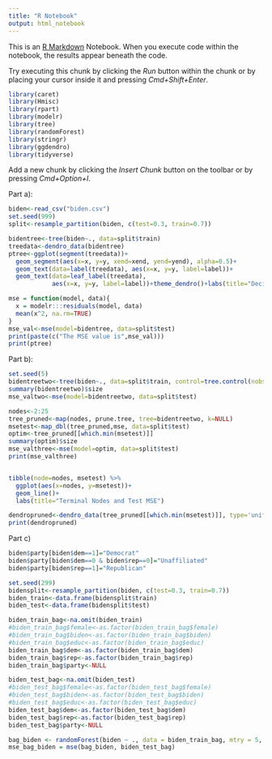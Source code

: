 ```yaml
---
title: "R Notebook"
output: html_notebook
---
```


This is an [R Markdown](http://rmarkdown.rstudio.com) Notebook. When you execute code within the notebook, the results appear beneath the code. 

Try executing this chunk by clicking the *Run* button within the chunk or by placing your cursor inside it and pressing *Cmd+Shift+Enter*. 

```r
library(caret)
library(Hmisc)
library(rpart)
library(modelr)
library(tree)
library(randomForest)
library(stringr)
library(ggdendro)
library(tidyverse)

```

Add a new chunk by clicking the *Insert Chunk* button on the toolbar or by pressing *Cmd+Option+I*.

Part a):
```r
biden<-read_csv("biden.csv")
set.seed(999)
split<-resample_partition(biden, c(test=0.3, train=0.7))

bidentree<-tree(biden~., data=split$train)
treedata<-dendro_data(bidentree)
ptree<-ggplot(segment(treedata))+
  geom_segment(aes(x=x, y=y, xend=xend, yend=yend), alpha=0.5)+
  geom_text(data=label(treedata), aes(x=x, y=y, label=label))+
  geom_text(data=leaf_label(treedata),
            aes(x=x, y=y, label=label))+theme_dendro()+labs(title="Decision Tree for Attitudes Towards Biden")

mse = function(model, data){
  x = modelr:::residuals(model, data)
  mean(x^2, na.rm=TRUE)
}
mse_val<-mse(model=bidentree, data=split$test)
print(paste(c("The MSE value is",mse_val)))
print(ptree)
```

Part b):
```r
set.seed(5)
bidentreetwo<-tree(biden~., data=split$train, control=tree.control(nobs=nrow(split$train), mindev=0))
summary(bidentreetwo)$size
mse_valtwo<-mse(model=bidentreetwo, data=split$test)

nodes<-2:25
tree_pruned<-map(nodes, prune.tree, tree=bidentreetwo, k=NULL)
msetest<-map_dbl(tree_pruned,mse, data=split$test)
optim<-tree_pruned[[which.min(msetest)]]
summary(optim)$size
mse_valthree<-mse(model=optim, data=split$test)
print(mse_valthree)


tibble(node=nodes, msetest) %>%
  ggplot(aes(x=nodes, y=msetest))+
  geom_line()+
  labs(title="Terminal Nodes and Test MSE")

dendropruned<-dendro_data(tree_pruned[[which.min(msetest)]], type='uniform')
print(dendropruned)
```

Part c)
```r
biden$party[biden$dem==1]="Democrat"
biden$party[biden$dem==0 & biden$rep==0]="Unaffiliated"
biden$party[biden$rep==1]="Republican"

set.seed(299)
bidensplit<-resample_partition(biden, c(test=0.3, train=0.7))
biden_train<-data.frame(bidensplit$train)
biden_test<-data.frame(bidensplit$test)

biden_train_bag<-na.omit(biden_train)
#biden_train_bag$female<-as.factor(biden_train_bag$female)
#biden_train_bag$biden<-as.factor(biden_train_bag$biden)
#biden_train_bag$educ<-as.factor(biden_train_bag$educ)
biden_train_bag$dem<-as.factor(biden_train_bag$dem)
biden_train_bag$rep<-as.factor(biden_train_bag$rep)
biden_train_bag$party<-NULL

biden_test_bag<-na.omit(biden_test)
#biden_test_bag$female<-as.factor(biden_test_bag$female)
#biden_test_bag$biden<-as.factor(biden_test_bag$biden)
#biden_test_bag$educ<-as.factor(biden_test_bag$educ)
biden_test_bag$dem<-as.factor(biden_test_bag$dem)
biden_test_bag$rep<-as.factor(biden_test_bag$rep)
biden_test_bag$party<-NULL

bag_biden <- randomForest(biden ~ ., data = biden_train_bag, mtry = 5, ntree = 500, importance=TRUE)
mse_bag_biden = mse(bag_biden, biden_test_bag)

```


